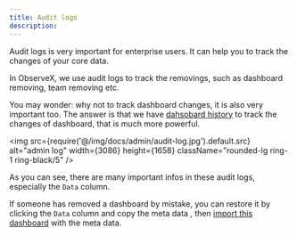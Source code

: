 ```yaml
---
title: Audit logs
description: 
---
```



Audit logs is very important for enterprise users. It can help you to track the changes of your core data. 

In ObserveX, we use audit logs to track the removings, such as dashboard removing, team removing etc. 
 
You may wonder: why not to track dashboard changes, it is also very important too. The answer is that we have [dahsobard history](http://localhost:3002/docs/tutorial-home#view-history) to track the changes of dashboard, that is much more powerful.


<img src={require('@/img/docs/admin/audit-log.jpg').default.src} alt="admin log" width={3086} height={1658} className="rounded-lg ring-1 ring-black/5" />

As you can see, there are many important infos in these audit logs, especially the `Data` column.

If someone has removed a dashboard by mistake, you can restore it by clicking the `Data` column and copy the meta data , then [import this dashboard](/docs/dashboard-import) with the meta data.
